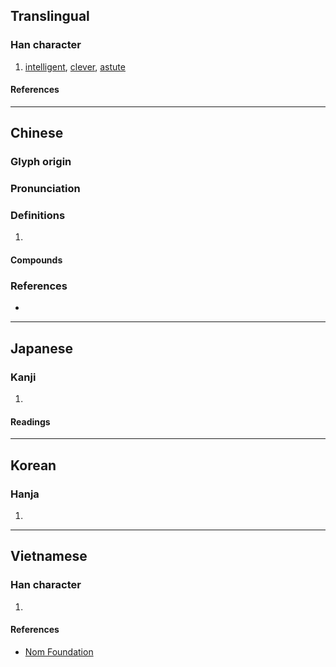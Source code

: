 {{character info/new}}
==Translingual==

===Han character===
{{Han char|rn=61|rad=心|as=09|sn=12|four=96014|canj=PAHM|ids=⿰忄星}}

# [[intelligent]], [[clever]], [[astute]]

====References====
{{Han ref|kx=0393.040|dkj=10868|dj=0729.020|hdz=42328.020|uh=60FA}}

----

==Chinese==
{{zh-forms}}

===Glyph origin===
{{Han etym}}

===Pronunciation===
{{zh-pron
|m=xīng
|c=sing1,sing2
|mc=y
|oc=y
|cat=
}}

===Definitions===
{{zh-hanzi}}

# {{rfdef|zh}}

====Compounds====
{{zh-der|假惺惺|惺惺相惜|惺惺人|惺忪|惺惺道人|惺惺|惺惺作態|睡眼惺忪|還惺}}

===References===
* {{R:yue:mfccd}}

----

==Japanese==

===Kanji===
{{ja-kanji|grade=|rs=心09}}

# {{defn|lang=ja|sort=心09}}

====Readings====
{{ja-readings
|on=せい
|kun=さとる
}}

----

==Korean==

===Hanja===
{{ko-hanja|hangeul=[[성]], [[황]]|eumhun=|rv=seong, hwang|mr=sŏng, hwang|y=seng, hwang}}

# {{defn|lang=ko|sort=心09}}

----

==Vietnamese==

===Han character===
{{vi-readings|rs=心09|reading=[[tênh]], [[tinh]]}}

# {{defn|lang=vi|sort=心09}}

====References====
* [http://nomfoundation.org/common/nom_details.php?codepoint=60fa Nom Foundation]